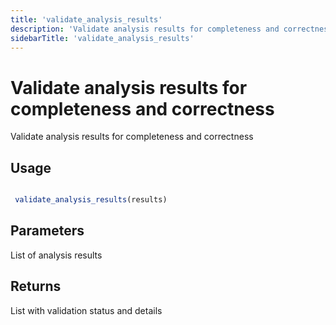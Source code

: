 ```yaml
---
title: 'validate_analysis_results'
description: 'Validate analysis results for completeness and correctness'
sidebarTitle: 'validate_analysis_results'
---
```


# Validate analysis results for completeness and correctness


 Validate analysis results for completeness and correctness


## Usage

```r

 validate_analysis_results(results)

```

## Parameters

<ParamField body="results" type="any">
  List of analysis results
</ParamField>

## Returns


 List with validation status and details
